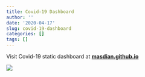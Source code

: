 ```yaml
---
title: Covid-19 Dashboard
author: ''
date: '2020-04-17'
slug: covid-19-dashboard
categories: []
tags: []
---
```


Visit Covid-19 static dashboard at [**masdian.github.io**](https://masdian.github.io/){target="_blank"}

![](/projects/2020-04-17-covid-19-dashboard_files/covid-dashboard.JPG)